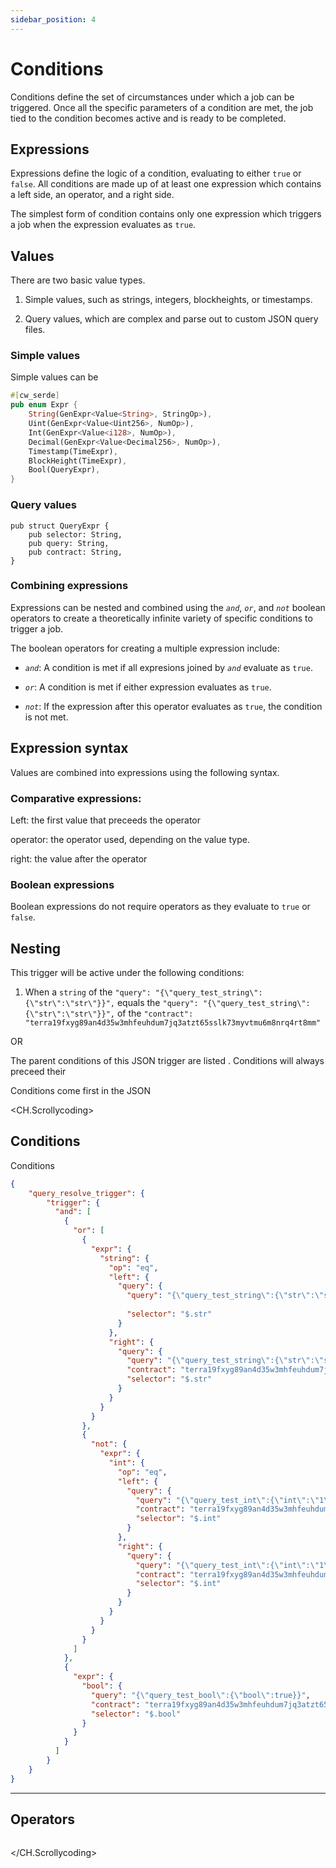 ```yaml
---
sidebar_position: 4
---
```


# Conditions

Conditions define the set of circumstances under which a job can be triggered. 
Once all the specific parameters of a condition are met, the job tied to the condition becomes active and is ready to be completed.

## Expressions

Expressions define the logic of a condition, evaluating to either `true` or `false`. All conditions are made up of at least one expression which contains a left side, an operator, and a right side. 

The simplest form of condition contains only one expression which triggers a job when the expression evaluates as `true`. 

## Values

There are two basic value types. 

1. Simple values, such as strings, integers, blockheights, or timestamps.


2. Query values, which are complex and parse out to custom JSON query files. 


### Simple values

Simple values can be 


```rust
#[cw_serde]
pub enum Expr {
    String(GenExpr<Value<String>, StringOp>),
    Uint(GenExpr<Value<Uint256>, NumOp>),
    Int(GenExpr<Value<i128>, NumOp>),
    Decimal(GenExpr<Value<Decimal256>, NumOp>),
    Timestamp(TimeExpr),
    BlockHeight(TimeExpr),
    Bool(QueryExpr),
}
```


### Query values

```
pub struct QueryExpr {
    pub selector: String,
    pub query: String,
    pub contract: String,
}
```




### Combining expressions

Expressions can be nested and combined using the _`and`_, _`or`_, and _`not`_ boolean operators to create a theoretically infinite variety of specific conditions to trigger a job.

The boolean operators for creating a multiple expression include:

- _`and`_: A condition is met if all expresions joined by _`and`_ evaluate as `true`. 

- _`or`_:  A condition is met if either expression evaluates as `true`. 

- _`not`_: If the expression after this operator evaluates as `true`, the condition is not met. 




## Expression syntax

Values are combined into expressions using the following syntax. 

### Comparative expressions: 

Left: the first value that preceeds the operator

operator: the operator used, depending on the value type. 

right: the value after the operator

### Boolean expressions

Boolean expressions do not require operators as they evaluate to `true` or `false`. 


## Nesting







This trigger will be active under the following conditions:

1. When a `string` of the `"query": "{\"query_test_string\":{\"str\":\"str\"}}",` equals the `"query": "{\"query_test_string\":{\"str\":\"str\"}}",` of the `"contract": "terra19fxyg89an4d35w3mhfeuhdum7jq3atzt65sslk73myvtmu6m8nrq4rt8mm"`

OR 

The parent conditions of this JSON trigger are listed . Conditions will always preceed their 


Conditions come first in the JSON 

<CH.Scrollycoding>

## Conditions

Conditions 

```json Example.JSON focus=4,6,29,54 mark=4,6,29,54
{
    "query_resolve_trigger": {
        "trigger": {
          "and": [
            {
              "or": [
                {
                  "expr": {
                    "string": {
                      "op": "eq",
                      "left": {
                        "query": {
                          "query": "{\"query_test_string\":{\"str\":\"str\"}}",
                          
                          "selector": "$.str"
                        }
                      },
                      "right": {
                        "query": {
                          "query": "{\"query_test_string\":{\"str\":\"str\"}}",
                          "contract": "terra19fxyg89an4d35w3mhfeuhdum7jq3atzt65sslk73myvtmu6m8nrq4rt8mm",
                          "selector": "$.str"
                        }
                      }
                    }
                  }
                },
                {
                  "not": {
                    "expr": {
                      "int": {
                        "op": "eq",
                        "left": {
                          "query": {
                            "query": "{\"query_test_int\":{\"int\":\"1\"}}",
                            "contract": "terra19fxyg89an4d35w3mhfeuhdum7jq3atzt65sslk73myvtmu6m8nrq4rt8mm",
                            "selector": "$.int"
                          }
                        },
                        "right": {
                          "query": {
                            "query": "{\"query_test_int\":{\"int\":\"1\"}}",
                            "contract": "terra19fxyg89an4d35w3mhfeuhdum7jq3atzt65sslk73myvtmu6m8nrq4rt8mm",
                            "selector": "$.int"
                          }
                        }
                      }
                    }
                  }
                }
              ]
            },
            {
              "expr": {
                "bool": {
                  "query": "{\"query_test_bool\":{\"bool\":true}}",
                  "contract": "terra19fxyg89an4d35w3mhfeuhdum7jq3atzt65sslk73myvtmu6m8nrq4rt8mm",
                  "selector": "$.bool"
                }
              }
            }
          ]
        }
    }
}
```
---

## Operators

```json Example.JSON

```

</CH.Scrollycoding>
